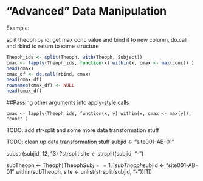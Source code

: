 "Advanced" Data Manipulation
========================================================

Example:

split theoph by id, get max conc value and bind it to new column, do.call and rbind to return to same structure

```r
Theoph_ids <- split(Theoph, with(Theoph, Subject))
cmax <- lapply(Theoph_ids, function(x) within(x, cmax <- max(conc)) )
head(cmax)
cmax_df <- do.call(rbind, cmax)
head(cmax_df)
rownames(cmax_df) <- NULL
head(cmax_df)
```

##Passing other arguments into apply-style calls

`cmax <- lapply(Theoph_ids, function(x, y) within(x, cmax <- max(y)), "conc" )`

TODO: add str-split and some more data transformation stuff

TODO: clean up data transformation stuff
subjid <- "site001-AB-01"

substr(subjid, 12, 13)
?strsplit
site <- strsplit(subjid, "-")

subTheoph <- Theoph[Theoph$Subj ==1,]
subTheoph$subjid <- "site001-AB-01"
within(subTheoph, site <- unlist(strsplit(subjid, "-"))[1])